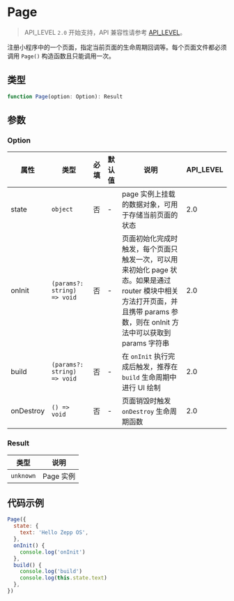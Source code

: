 # Page

> API_LEVEL `2.0` 开始支持，API 兼容性请参考 [API_LEVEL](../../../../guides/framework/device/compatibility.md)。

注册小程序中的一个页面，指定当前页面的生命周期回调等。每个页面文件都必须调用 `Page()` 构造函数且只能调用一次。

## 类型

```ts
function Page(option: Option): Result
```

## 参数

### Option

| 属性      | 类型                                       | 必填 | 默认值 | 说明                                                                                                                                                                           | API_LEVEL |
| --------- | ------------------------------------------ | ---- | ------ | ------------------------------------------------------------------------------------------------------------------------------------------------------------------------------ | --------- |
| state     | <code>object</code>                        | 否   | -      | page 实例上挂载的数据对象，可用于存储当前页面的状态                                                                                                                            | 2.0       |
| onInit    | <code>(params?: string) =&#62; void</code> | 否   | -      | 页面初始化完成时触发，每个页面只触发一次，可以用来初始化 page 状态。如果是通过 router 模块中相关方法打开页面，并且携带 params 参数，则在 onInit 方法中可以获取到 params 字符串 | 2.0       |
| build     | <code>(params?: string) =&#62; void</code> | 否   | -      | 在 `onInit` 执行完成后触发，推荐在 `build` 生命周期中进行 UI 绘制                                                                                                              | 2.0       |
| onDestroy | <code>() =&#62; void</code>                | 否   | -      | 页面销毁时触发 `onDestroy` 生命周期函数                                                                                                                                        | 2.0       |

### Result

| 类型                 | 说明      |
| -------------------- | --------- |
| <code>unknown</code> | Page 实例 |

## 代码示例

```js title="page.js"
Page({
  state: {
    text: 'Hello Zepp OS',
  },
  onInit() {
    console.log('onInit')
  },
  build() {
    console.log('build')
    console.log(this.state.text)
  },
})
```
